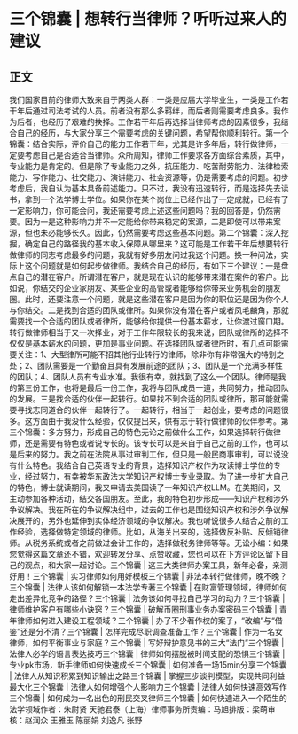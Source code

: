 # 三个锦囊 | 想转行当律师？听听过来人的建议
## 正文
我们国家目前的律师大致来自于两类人群：一类是应届大学毕业生，一类是工作若干年后通过司法考试的人员。前者没有那么多羁绊，而后者则需要考虑良多。我作为后者，也经历了艰难的抉择。工作若干年后再选择当律师考虑的因素很多，我结合自己的经历，与大家分享三个需要考虑的关键问题，希望帮你顺利转行。第一个锦囊：结合实际，评价自己的能力工作若干年，尤其是许多年后，转行做律师，一定要考虑自己是否适合当律师。众所周知，律师工作要求各方面综合素质，其中，专业能力是肯定的。但是除了专业能力之外，抗压能力、吃苦耐劳能力、法律检索能力、写作能力、社交能力、演讲能力、社会资源等，仍是需要考虑的问题。初步考虑后，我自认为基本具备前述能力。只不过，我没有迅速转行，而是选择先去读书，拿到一个法学博士学位。如果你在某个岗位上已经作出了一定成就，已经有了一定影响力，你可能会问，我还需要考虑上述这些问题吗？我的回答是，仍然需要。因为一是这种影响力并不一定能给你带来稳定的案源，二是即使可以带来案源，但也未必能够长久。因此，仍然需要考虑这些基本问题。第二个锦囊：深入挖掘，确定自己的路径我的基本收入保障从哪里来？这可能是工作若干年后想要转行做律师的同志考虑最多的问题，我就有好多朋友问过我这个问题。换一种问法，实际上这个问题就是如何起步做律师。我结合自己的经历，有如下三个建议：一是盘点自己的潜在客户。所谓潜在客户，就是现在认识的能够带来潜在案件的客户。比如说，你结交的企业家朋友、某些企业的高管或者能够给你带来业务机会的朋友圈。此时，还要注意一个问题，就是这些潜在客户是因为你的职位还是因为你个人与你结交。二是找到合适的团队或律所。如果你没有潜在客户或者凤毛麟角，那就需要找一个合适的团队或者律所，能够给你提供一份基本薪水，让你渡过窗口期。转行做律师相当于又一次择业，对于工作年限较长的我来说，团队或律所的选择不仅仅是基本薪水的问题，更加是事业问题。在选择团队或者律所时，有几点可能需要关注：1、大型律所可能不招其他行业转行的律师，除非你有非常强大的特别之处；2、团队需要是一个勤奋且具有发展前途的团队；3、团队是一个充满多样性的团队；4、团队人员有专业水准。我很有幸，就找到了这么一个团队。律师是我的第三份工作，也将是最后一份工作，我将与团队成员一道，共同努力，推动团队的发展。三是找合适的伙伴一起转行。如果找不到合适的团队或律所，那可能就需要寻找志同道合的伙伴一起转行了。一起转行，相当于一起创业，要考虑的问题很多。这方面由于我没什么经验，仅仅提出来，供有志于转行做律师的伙伴参考。第三个锦囊：多方努力，形成自己的特色无论之前做什么工作，如果选择转行做律师，还是需要有特色或者说专长的。该专长可以是来自于自己之前的工作，也可以是后来的努力。我之前在法院从事过审判工作，但只是一般民商事审判，可以说没有什么特色。我结合自己英语专业的背景，选择知识产权作为攻读博士学位的专业，经过努力，有幸被华东政法大学知识产权博士专业录取。为了进一步扩大自己的特色，博士就读期间，我又申请去美国读了一年知识产权LLM。在美期间，又主动参加各种活动，结交各国朋友。至此，我的特色初步形成——知识产权和涉外争议解决。我在所在的争议解决组中，过去的工作也是围绕知识产权和涉外争议解决展开的，另外也延伸到实体经济领域的争议解决。我也听说很多人结合之前的工作经验，选择做特定领域的律师。比如，从海关出来的，选择做反补贴、反倾销律师。从税务系统或者之前做过会计工作的，选择做税务律师等等。无讼小编：如果您觉得这篇文章还不错，欢迎转发分享、点赞收藏，您也可以在下方评论区留下自己的观点，和大家一起讨论。三个锦囊 | 这三大类律师办案工具，新年必备，亲测好用！三个锦囊 | 实习律师如何用好模板三个锦囊 | 非法本转行做律师，晚不晚？三个锦囊 | 法律人该如何解锁一本法学专著三个锦囊 | 在财富管理领域，律师如何走出差异化竞争的路径？三个锦囊 | 法务该如何寻找自己学习的动力？三个锦囊 | 律师维护客户有哪些小诀窍？三个锦囊 | 破解币圈刑事业务办案密码三个锦囊 | 青年律师如何进入建设工程领域？三个锦囊 | 办了不少著作权的案子，“改编”与“借鉴”还是分不清？三个锦囊 | 怎样完成尽职调查准备工作？三个锦囊 | 作为一名女律师，如何平衡事业与家庭？三个锦囊 | 写好辩护意见书的三大“法门”三个锦囊 | 法律人必学的语言表达技巧三个锦囊 | 律师如何摆脱被时间支配的恐惧三个锦囊 | 专业pk市场，新手律师如何快速成长三个锦囊 | 如何准备一场15min分享三个锦囊 | 法律人从知识积累到知识输出之路三个锦囊 | 掌握三步谈判模型，实现共同利益最大化三个锦囊 | 法律人如何增强个人影响力三个锦囊 | 法律人如何快速高效写作三个锦囊 | 如何成为一名出色的刑民交叉律师三个锦囊 | 如何快速进入一个陌生的法学领域作者：朱尉贤 天驰君泰（上海）律师事务所责编：马旭排版：梁萌审核：赵润众 王雅玉 陈丽娟 刘逸凡 张野